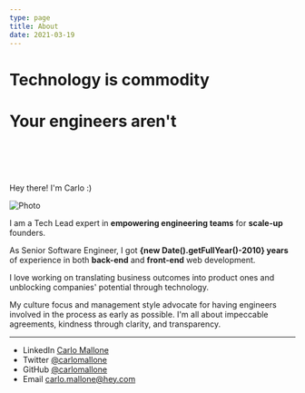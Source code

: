 ```yaml
---
type: page
title: About
date: 2021-03-19
---
```


# Technology is commodity
# Your engineers aren&apos;t
# &nbsp;

Hey there! I'm Carlo :)


<Image
  src="/images/me.jpg"
  alt="Photo"
  width={300}
  height={300}
  priority
  className="next-image"
/>

I am a Tech Lead expert in **empowering engineering teams** for **scale-up** founders.

As Senior Software Engineer, I got **{new Date().getFullYear()-2010} years** of experience in both **back-end** and **front-end** web development.

I love working on translating business outcomes into product ones and unblocking companies' potential through technology.

My culture focus and management style advocate for having engineers involved in the process as early as possible.
I'm all about impeccable agreements, kindness through clarity, and transparency.

---

- LinkedIn [Carlo Mallone](https://www.linkedin.com/in/carlomallone)
- Twitter [@carlomallone](https://twitter.com/carlomallone)
- GitHub [@carlomallone](https://github.com/carlomallone)
- Email carlo.mallone@hey.com

